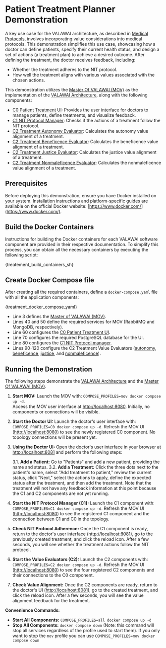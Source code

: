 # Patient Treatment Planner Demonstration

A key use case for the VALAWAI architecture, as described in [Medical Protocols](/docs/use_cases/medical_protocols/),
involves incorporating value considerations into medical protocols. This 
demonstration simplifies this use case, showcasing how a doctor can define 
patients, specify their current health status, and design a set of actions 
(a treatment plan) to achieve a desired outcome. After defining the treatment, 
the doctor receives feedback, including:

*   Whether the treatment adheres to the NIT protocol.
*   How well the treatment aligns with various values associated with the chosen 
actions.

This demonstration utilizes the [Master Of VALAWAI (MOV)](/docs/architecture/implementations/mov) 
as the implementation of the [VALAWAI Architecture](/docs/architecture/value_awareness_architecture), 
along with the following components:

*   [C0 Patient Treatment UI](/docs/components/C0/patient_treatment_ui): Provides 
the user interface for doctors to manage patients, define treatments, and visualize 
feedback.
*   [C1 NIT Protocol Manager](/docs/components/C1/nit_protocol_manager): Checks 
if the actions of a treatment follow the NIT protocol.
*   [C2 Treatment Autonomy Evaluator](/docs/components/C2/treatment_autonomy_valuator): 
Calculates the autonomy value alignment of a treatment.
*   [C2 Treatment Beneficence Evaluator](/docs/components/C2/treatment_beneficence_valuator): 
Calculates the beneficence value alignment of a treatment.
*   [C2 Treatment Justice Evaluator](/docs/components/C2/treatment_justice_valuator): 
Calculates the justice value alignment of a treatment.
*   [C2 Treatment Nonmaleficence Evaluator](/docs/components/C2/treatment_nonmaleficence_valuator): 
Calculates the nonmaleficence value alignment of a treatment.

## Prerequisites

Before deploying this demonstration, ensure you have Docker installed on your system. 
Installation instructions and platform-specific guides are available on the official 
Docker website: [https://www.docker.com/](https://www.docker.com/).

## Build the Docker Containers

Instructions for building the Docker containers for each VALAWAI software component 
are provided in their respective documentation. To simplify this process, you can 
obtain all the necessary containers by executing the following script:


<CodeBlock language="bash" showLineNumbers>{treatement_build_containers_sh}</CodeBlock>


## Create Docker Compose file

After creating all the required containers, define a `docker-compose.yaml` 
file with all the application components:


<CodeBlock language="yaml" showLineNumbers>{treatment_docker_compose_yaml}</CodeBlock>

 - Line 3 defines the [Master of VALAWAI (MOV)](/docs/architecture/implementations/mov/deploy).
 - Lines 40 and 50 define the required services for MOV (RabbitMQ and MongoDB, respectively).
 - Line 60 configures the [C0 Patient Treatment UI](/docs/components/C0/patient_treatment_ui#deploy).
 - Line 70 configures the required PostgreSQL database for the UI.
 - Line 80 configures the [C1 NIT Protocol manager](/docs/components/C1/nit_protocol_manager#deploy).
 - Lines 90-120 configure the C2 Treatment Value Evaluators ([autonomy](/docs/components/C2/treatment_autonomy_valuator#deploy), 
 [beneficence](/docs/components/C2/treatment_beneficence_valuator#deploy), 
 [justice](/docs/components/C2/treatment_justice_valuator#deploy), 
 and [nonmaleficence](/docs/components/C2/treatment_nonmaleficence_valuator#deploy)).


## Running the Demonstration

The following steps demonstrate the [VALAWAI Architecture](/docs/architecture/value_awareness_architecture) 
and the [Master Of VALAWAI (MOV)](/docs/architecture/implementations/mov).

1.  **Start MOV:** Launch the MOV with: `COMPOSE_PROFILES=mov docker compose up -d`.  
Access the MOV user interface at [http://localhost:8080](http://localhost:8080). Initially, 
no components or connections will be visible.

2.  **Start the Doctor UI:** Launch the doctor's user interface with: `COMPOSE_PROFILES=C0 docker compose up -d`. 
Refresh the MOV UI ([http://localhost:8080](http://localhost:8080)) to see the newly 
registered C0 component. No topology connections will be present yet.

3.  **Using the Doctor UI:** Open the doctor's user interface in your browser at [http://localhost:8081](http://localhost:8081) 
and perform the following steps:

    3.1. **Add a Patient:** Go to "Patients" and add a new patient, providing 
    the name and status.
    3.2. **Add a Treatment:** Click the three dots next to the patient's name, 
    select "Add treatment to patient," review the current status, click "Next," 
    select the actions to apply, define the expected status after the treatment, 
    and then add the treatment.  Note that the treatment will not have any feedback 
    information at this point because the C1 and C2 components are not yet running.

4.  **Start the NIT Protocol Manager (C1):** Launch the C1 component with: `COMPOSE_PROFILES=C1 docker compose up -d`. 
Refresh the MOV UI ([http://localhost:8080](http://localhost:8080)) to see the registered 
C1 component and the connection between C1 and C0 in the topology.

5.  **Check NIT Protocol Adherence:** Once the C1 component is ready, return to the doctor's 
user interface ([http://localhost:8081](http://localhost:8081)), go to the previously created 
treatment, and click the reload icon. After a few seconds, you will see whether the treatment 
actions follow the NIT protocol.

6.  **Start the Value Evaluators (C2):** Launch the C2 components with: `COMPOSE_PROFILES=C2 docker compose up -d`. 
Refresh the MOV UI ([http://localhost:8080](http://localhost:8080)) to see the four registered 
C2 components and their connections to the C0 component.

7.  **Check Value Alignment:** Once the C2 components are ready, return to the doctor's UI 
([http://localhost:8081](http://localhost:8081)), go to the created treatment, and 
click the reload icon. After a few seconds, you will see the value alignment feedback 
for the treatment.

**Convenience Commands:**

*   **Start All Components:** `COMPOSE_PROFILES=all docker compose up -d`
*   **Stop All Components:** `docker compose down` (Note: this command will stop 
all services regardless of the profile used to start them).  If you only want to stop 
the `mov` profile you can use `COMPOSE_PROFILES=mov docker compose down`
